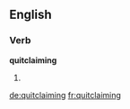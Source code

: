 ==English==

===Verb===
'''quitclaiming'''

# {{present participle of|[[quitclaim]]}}

[[de:quitclaiming]]
[[fr:quitclaiming]]